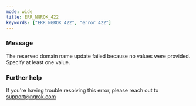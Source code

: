 ```yaml
---
mode: wide
title: ERR_NGROK_422
keywords: ["ERR_NGROK_422", "error 422"]
---
```


### Message

The reserved domain name update failed because no values were provided. Specify at least one value.

### Further help

If you're having trouble resolving this error, please reach out to [support@ngrok.com](mailto:support@ngrok.com?subject=Help%20with%20ERR_NGROK_422)
